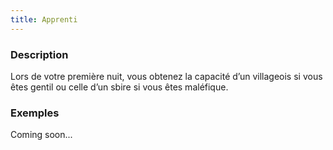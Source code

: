 ```yaml
---
title: Apprenti
---
```



<Role APPRENTI header />

### Description

Lors de votre première nuit, vous obtenez la capacité d’un villageois si vous êtes gentil ou celle d’un sbire si vous êtes maléfique.

### Exemples

Coming soon...
